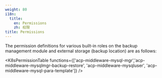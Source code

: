 ```yaml
---
weight: 80
i18n:
  title:
    en: Permissions
    zh: 权限
title: Permissions
---
```


The permission definitions for various built-in roles on the backup management module and external storage (backup location) are as follows:

<K8sPermissionTable functions={['acp-middleware-mysql-mgr','acp-middleware-mysqlmgr-backup-restore', 'acp-middleware-mysqluser', 'acp-middleware-mysql-para-template']} />
